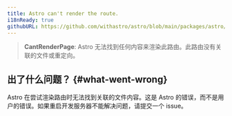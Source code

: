 ```yaml
---
title: Astro can't render the route.
i18nReady: true
githubURL: https://github.com/withastro/astro/blob/main/packages/astro/src/core/errors/errors-data.ts
---
```

> **CantRenderPage**: Astro 无法找到任何内容来渲染此路由。此路由没有关联的文件或重定向。

## 出了什么问题？ \{#what-went-wrong\}
Astro 在尝试渲染路由时无法找到关联的文件内容。这是 Astro 的错误，而不是用户的错误。如果重启开发服务器不能解决问题，请提交一个 issue。

